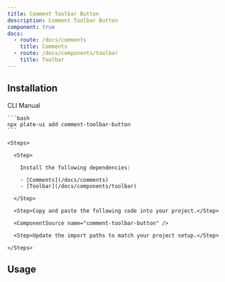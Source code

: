 ```yaml
---
title: Comment Toolbar Button
description: Comment Toolbar Button
component: true
docs:
  - route: /docs/comments
    title: Comments
  - route: /docs/components/toolbar
    title: Toolbar
---
```


<ComponentPreview name="playground-demo" id="comment" />

## Installation

<Tabs defaultValue="cli">

  <TabsList>
    <TabsTrigger value="cli">CLI</TabsTrigger>
    <TabsTrigger value="manual">Manual</TabsTrigger>
  </TabsList>
  <TabsContent value="cli">

    ```bash
    npx plate-ui add comment-toolbar-button
    ```

  </TabsContent>

  <TabsContent value="manual">

    <Steps>

      <Step>

        Install the following dependencies:

        - [Comments](/docs/comments)
        - [Toolbar](/docs/components/toolbar)

      </Step>

      <Step>Copy and paste the following code into your project.</Step>

      <ComponentSource name="comment-toolbar-button" />

      <Step>Update the import paths to match your project setup.</Step>

    </Steps>

  </TabsContent>

</Tabs>

## Usage

<ComponentSource name="fixed-toolbar-buttons" />
<ComponentSource name="floating-toolbar-buttons" />
